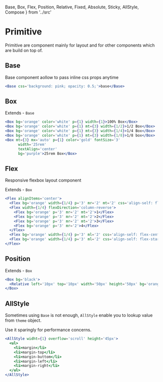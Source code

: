   Base,
  Box,
  Flex,
  Position,
  Relative,
  Fixed,
  Absolute,
  Sticky,
  AllStyle,
  Compose
} from '../src'





# Primitive

Primitive are component mainly for layout and for other components which are build on top of.

## Base

Base component aollow to pass inline css props anytime

```.jsx
<Base css='background: pink; opacity: 0.5;'>base</Base>
```

<ComponentDoc src={Base} />

## Box

Extends - `Base`

```.jsx
<Box bg='orange' color='white' p={1} width={1}>100% Box</Box>
<Box bg='orange' color='white' p={1} mt={3} width={1/2}>1/2 Box</Box>
<Box bg='orange' color='white' p={1} mt={3} width={1/4}>1/4 Box</Box>
<Box bg='orange' color='white' p={1} mt={3} width={1/8}>1/8 box</Box>
<Box mt={3} mx='auto' p={1} color='gold' fontSize='3'
      width='25rem'
      textAlign='center'
      bg='purple'>25rem Box</Box>
```

<ComponentDoc src={Box} />



## Flex

Responsive flexbox layout component

Extends - `Box`

```.jsx
<Flex alignItems='center'>
  <Flex bg='orange' width={1/4} p='3' mr='2' mt='2' css='align-self: flex-end;'>1</Flex>
  <Flex width={1/4} flexDirection='column-reverse'>
    <Flex bg='orange' p='3' mr='2' mt='2'>1</Flex>
    <Flex bg='orange' p='3' mr='2' mt='2'>2</Flex>
    <Flex bg='orange' p='3' mr='2' mt='2'>3</Flex>
    <Flex bg='orange' p='3' mr='2'>4</Flex>
  </Flex>
  <Flex bg='orange' width={1/4} p='3' ml='2' css='align-self: flex-center;'>1</Flex>
  <Flex bg='orange' width={1/4} p='3' ml='2' css='align-self: flex-start;'>2</Flex>
</Flex>
```

<ComponentDoc src={Flex} />


## Position

Extends - `Box`

```.jsx
<Box bg='black'>
  <Relative left='10px' top='10px' width='50px' height='50px' bg='orange' />
</Box>
```

<ComponentDoc src={Position} />

## AllStyle

Sometimes using `Base` is not enough, `AllStyle` enable you to lookup value from `theme` object.

Use it sparingly for performance concerns.

```.jsx
<AllStyle widht={1} overflow='scroll' height='45px'>
  <ul>
    <li>margin</li>
    <li>margin-top</li>
    <li>margin-buttom</li>
    <li>margin-left</li>
    <li>margin-right</li>
  </ul>
</AllStyle>
```
